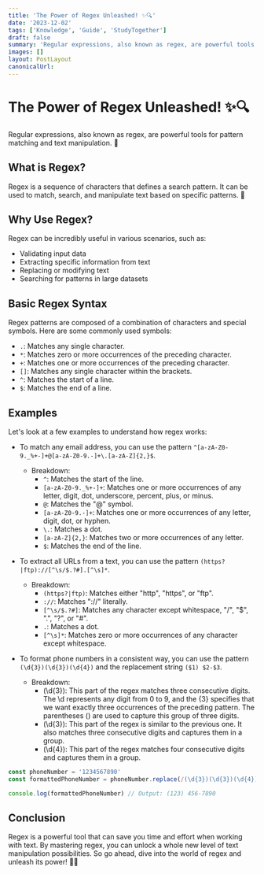 ```yaml
---
title: 'The Power of Regex Unleashed! ✨🔍'
date: '2023-12-02'
tags: ['Knowledge', 'Guide', 'StudyTogether']
draft: false
summary: 'Regular expressions, also known as regex, are powerful tools for pattern matching and text manipulation. 🎯'
images: []
layout: PostLayout
canonicalUrl:
---
```


# The Power of Regex Unleashed! ✨🔍

Regular expressions, also known as regex, are powerful tools for pattern matching and text manipulation. 🎯

## What is Regex?

Regex is a sequence of characters that defines a search pattern. It can be used to match, search, and manipulate text based on specific patterns. 🧩

## Why Use Regex?

Regex can be incredibly useful in various scenarios, such as:

- Validating input data
- Extracting specific information from text
- Replacing or modifying text
- Searching for patterns in large datasets

## Basic Regex Syntax

Regex patterns are composed of a combination of characters and special symbols. Here are some commonly used symbols:

- `.`: Matches any single character.
- `*`: Matches zero or more occurrences of the preceding character.
- `+`: Matches one or more occurrences of the preceding character.
- `[]`: Matches any single character within the brackets.
- `^`: Matches the start of a line.
- `$`: Matches the end of a line.

## Examples

Let's look at a few examples to understand how regex works:

- To match any email address, you can use the pattern `^[a-zA-Z0-9._%+-]+@[a-zA-Z0-9.-]+\.[a-zA-Z]{2,}$`.

  - Breakdown:
    - `^`: Matches the start of the line.
    - `[a-zA-Z0-9._%+-]+`: Matches one or more occurrences of any letter, digit, dot, underscore, percent, plus, or minus.
    - `@`: Matches the "@" symbol.
    - `[a-zA-Z0-9.-]+`: Matches one or more occurrences of any letter, digit, dot, or hyphen.
    - `\.`: Matches a dot.
    - `[a-zA-Z]{2,}`: Matches two or more occurrences of any letter.
    - `$`: Matches the end of the line.

- To extract all URLs from a text, you can use the pattern `(https?|ftp)://[^\s/$.?#].[^\s]*`.

  - Breakdown:
    - `(https?|ftp)`: Matches either "http", "https", or "ftp".
    - `://`: Matches "://" literally.
    - `[^\s/$.?#]`: Matches any character except whitespace, "/", "$", ".", "?", or "#".
    - `.`: Matches a dot.
    - `[^\s]*`: Matches zero or more occurrences of any character except whitespace.

- To format phone numbers in a consistent way, you can use the pattern `(\d{3})(\d{3})(\d{4})` and the replacement string `($1) $2-$3`.
  - Breakdown:
    - (\d{3}): This part of the regex matches three consecutive digits. The \d represents any digit from 0 to 9, and the {3} specifies that we want exactly three occurrences of the preceding pattern. The parentheses () are used to capture this group of three digits.
    - (\d{3}): This part of the regex is similar to the previous one. It also matches three consecutive digits and captures them in a group.
    - (\d{4}): This part of the regex matches four consecutive digits and captures them in a group.

```javascript
const phoneNumber = '1234567890'
const formattedPhoneNumber = phoneNumber.replace(/(\d{3})(\d{3})(\d{4})/, '($1) $2-$3')

console.log(formattedPhoneNumber) // Output: (123) 456-7890
```

## Conclusion

Regex is a powerful tool that can save you time and effort when working with text. By mastering regex, you can unlock a whole new level of text manipulation possibilities. So go ahead, dive into the world of regex and unleash its power! 💪🚀
